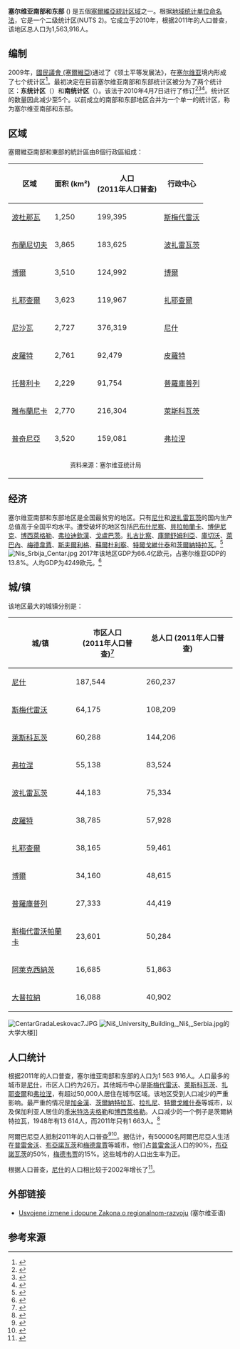 '''塞尔维亚南部和东部''' ({{lang-sr|Јужна и источна Србија|Južna i istočna Srbija}}) 是五個[[塞爾維亞統計区域|塞爾維亞統計区域]]之一。根据[[地域统计单位命名法|地域统计单位命名法]]，它是一个二级统计区(NUTS 2)。它成立于2010年，根据2011年的人口普查，该地区总人口为1,563,916人。
{{Infobox settlement
<!-- See Template:Infobox settlement for additional fields and descriptions -->
| name                    = 塞尔维亚南部和东部<br>{{lang|sr-Cyrl|Јужна и источна Србија}}<br>{{lang|sr-Latn|Južna i istočna Srbija}}
| settlement_type         = [[塞尔维亚|塞尔维亚]] 的 [[塞尔维亚统计区域|统计区域]]
<!-- maps and coordinates ------>
| image_map               = Statistički regioni Republike Srbije.svg
| mapsize                 = 
| map_caption             = {{legend2|#E9DDAF}} 塞尔维亚南部和东部的位置
<!-- location ------------------>
| subdivision_type        = [[世界政区索引|国家]]
| subdivision_name        = {{flag|塞尔维亚}}
| subdivision_type1       = 
| subdivision_name1       = 
<!-- seat, smaller parts ------->
| seat_type               = 最大城市
| seat                    = [[尼什|尼什]]
<!-- government type, leaders -->
| established_title       = 成立时间
| established_date        = 2010年5月
| leader_title            = 
| leader_name             = 
| total_type              = 
| area_footnotes          = <ref name="regions2019">{{cite web |title=Региони у Републици Србији |url=http://publikacije.stat.gov.rs/G2019/pdf/G201926001.pdf |website=stat.gov.rs |publisher=Statistical Office of Serbia |access-date=16 October 2019 |language=sr |format=pdf |date=16 October 2019 |archive-date=2020-10-02 |archive-url=https://web.archive.org/web/20201002232455/http://publikacije.stat.gov.rs/G2019/pdf/G201926001.pdf }}</ref>
| area_rank         = 2级
| area_total_km2          = 26,245
| population_footnotes    = 
| population_total        = {{decrease}} 1,505,732
| population_as_of        = 2018
| population_rank         = 第四名 (excl. [[科索沃|科索沃]])
| population_density_km2  = auto
| demographics_type1      = 民族
| demographics1_footnotes = (2011)
| demographics1_title1    = [[塞尔维亚族|塞尔维亚族]]
| demographics1_info1     = 89.11%
| demographics1_title2    = [[羅姆人|羅姆人（吉普赛人）]]
| demographics1_info2     = 3.66%
| demographics1_title3    = [[弗拉赫人|弗拉赫人（弗拉希人）]]
| demographics1_info3     = 2.1%
| demographics1_title4    = [[保加利亞人|保加利亞人]]
| demographics1_info4     = 0.99%
| demographics1_title5    = 其它
| demographics1_info5     = 4.14%
<!-- blank fields (section 1) -->
| website                 = 
| blank_name_sec1         = [[行政区|行政区]]
| blank_info_sec1         = 9
| blank1_name_sec1        = 聚居点
| blank1_info_sec1        = 1,973
| blank2_name_sec1        = 
| blank2_info_sec1        = 
| blank3_name_sec1        = 
| blank3_info_sec1        = 
}} <!-- Infobox ends -->

==编制==
2009年，[[國民議會_(塞爾維亞)|國民議會 (塞爾維亞)]]通过了《领土平等发展法》，在[[塞尔维亚|塞尔维亚]]境内形成了七个统计区<ref>{{citation |url=http://www.politika.rs/rubrike/Politika/Sedam-regiona-za-ravnomerniji-razvoj.lt.html |title=Sedam regiona za ravnomerniji razvoj |publisher=[[Politika|Politika]] |date=5 June 2009 |language=sr |accessdate=2021-02-06 |archive-date=2015-09-24 |archive-url=https://web.archive.org/web/20150924133756/http://www.politika.rs/rubrike/Politika/Sedam-regiona-za-ravnomerniji-razvoj.lt.html }}</ref>。最初决定在目前塞尔维亚南部和东部统计区被分为了两个统计区：'''东统计区'''（{{lang-sr|Источни регион|Istočni region}}）和'''南统计区'''（{{lang-sr|Јужни регион|Južni region}}）。该法于2010年4月7日进行了修订<ref>{{citation |publisher=[[National_Assembly_of_Serbia|National Assembly of Serbia]] |url=http://www.parlament.gov.rs/content/cir/akta/akta_detalji.asp?Id=1178&t=P# |title=ZAKON o izmenama i dopunama Zakona o regionalnom razvoju }}{{Dead link|date=May 2018 |bot=InternetArchiveBot |fix-attempted=no }}</ref><ref>{{citation |publisher=[[B92|B92]] |url=http://www.b92.net/info/vesti/index.php?yyyy=2010&mm=04&dd=07&nav_id=422746 |title=Uvrede, optužbe, alkotest i regioni |date=7 April 2010 |accessdate=14 October 2013 |language=sr |archive-date=2016-12-01 |archive-url=https://web.archive.org/web/20161201015652/http://www.b92.net/info/vesti/index.php?yyyy=2010&mm=04&dd=07&nav_id=422746 }}</ref><ref name="emportal">{{citation |url=http://www.emportal.rs/vesti/srbija/112462.html |title=. |publisher=emportal |date=4 February 2010 |language=sr |accessdate=2021-02-06 |archive-date=2016-03-05 |archive-url=https://web.archive.org/web/20160305091059/http://emportal.rs/vesti/srbija/112462.html }}</ref>。统计区的数量因此减少至5个。以前成立的南部和东部地区合并为一个单一的统计区，称为塞尔维亚南部和东部。

==区域==
塞爾維亞南部和東部的統計區由8個行政區組成：

{| class="wikitable sortable" style="text-align:right"
|-
! 区域
! 面积 (km²)
! 人口<br>(2011年人口普查)
! 行政中心<br>
|-
| style="text-align:left"| [[波杜那瓦州|波杜那瓦]] || 1,250 || 199,395  || style="text-align:left"| [[斯梅代雷沃|斯梅代雷沃]]
|-
| style="text-align:left"| [[布蘭尼切夫州|布蘭尼切夫]] || 3,865 || 183,625 || style="text-align:left"| [[波扎雷瓦茨|波扎雷瓦茨]]
|-
| style="text-align:left"| [[博爾州|博爾]] || 3,510 || 124,992 || style="text-align:left"| [[博爾_(塞爾維亞)|博爾]]
|-
| style="text-align:left"| [[扎耶查爾州|扎耶查爾]] || 3,623 || 119,967 || style="text-align:left"| [[扎耶查爾|扎耶查爾]]
|-
| style="text-align:left"| [[尼沙瓦州|尼沙瓦]] || 2,727 || 376,319 || style="text-align:left"| [[尼什|尼什]]
|-
| style="text-align:left"| [[皮羅特州|皮羅特]] || 2,761 || 92,479 || style="text-align:left"| [[皮羅特|皮羅特]]
|-
| style="text-align:left"| [[托普利卡州|托普利卡]] || 2,229 || 91,754 || style="text-align:left"| [[普羅庫普列|普羅庫普列]]
|-
| style="text-align:left"| [[雅布蘭尼卡州|雅布蘭尼卡]] || 2,770 || 216,304 || style="text-align:left"| [[萊斯科瓦茨|萊斯科瓦茨]]
|-
| style="text-align:left"| [[普奇尼亞州|普奇尼亞]] || 3,520 || 159,081 || style="text-align:left"| [[弗拉涅|弗拉涅]]
|-
! colspan="5" | <center><small>资料来源：塞尔维亚统计局</small></center>
|}

==经济==
塞尔维亚南部和东部地区是全国最贫穷的地区。只有[[尼什|尼什]]和[[波扎雷瓦茨|波扎雷瓦茨]]的国内生产总值高于全国平均水平。遭受破坏的地区包括[[巴布什尼察|巴布什尼察]]、[[貝拉帕蘭卡|貝拉帕蘭卡]]、[[博伊尼克|博伊尼克]]、[[博西萊格勒|博西萊格勒]]、[[弗拉迪欽漢|弗拉迪欽漢]]、[[戈盧巴茨|戈盧巴茨]]。[[扎古比察|扎古比察]]、[[庫爾舒姆利亞|庫爾舒姆利亞]]、[[庫切沃|庫切沃]]、[[萊巴內|萊巴內]]、[[梅德韋賈|梅德韋賈]]、[[斯夫爾利格|斯夫爾利格]]、[[蘇爾杜利察|蘇爾杜利察]]、[[特爾戈維什泰_(塞爾維亞)|特爾戈維什泰]]和[[茨爾納特拉瓦|茨爾納特拉瓦]]。<ref>{{Cite web|url=http://www.rts.rs/page/stories/sr/story/13/ekonomija/1363178/u-srbiji-23-devastirana-podrucja.html|title=23 devastated areas in Serbia|date=19 July 2013|website=[[Radio_Television_of_Serbia|RTS]]|access-date=2021-02-07|archive-date=2019-11-07|archive-url=https://web.archive.org/web/20191107203955/http://www.rts.rs/page/stories/sr/story/13/ekonomija/1363178/u-srbiji-23-devastirana-podrucja.html}}</ref>
[[File:Nis_Srbija_Centar.jpg|thumb]]
2017年该地区GDP为66.4亿欧元，占塞尔维亚GDP的13.8%。人均GDP为4249欧元。<ref>{{Cite web|url=https://publikacije.stat.gov.rs/G2018/Pdf/G201810103.pdf|title=Regional GDP|date=2016|access-date=2021-02-07|archive-date=2019-11-07|archive-url=https://web.archive.org/web/20191107203958/https://publikacije.stat.gov.rs/G2018/Pdf/G201810103.pdf}}</ref>

==城/镇==
该地区最大的城镇分别是：
{| class="wikitable sortable" style="text-align:right"
|-
! 城/镇
! 市区人口
<br>(2011年人口普查)<ref>{{Cite web |url=http://www.citypopulation.de/Serbia-Cities.html |title=存档副本 |access-date=2021-02-07 |archive-date=2012-01-07 |archive-url=https://web.archive.org/web/20120107051041/http://www.citypopulation.de/Serbia-Cities.html }}</ref>
! 总人口
(2011年人口普查)
|-
| style="text-align:left"| [[尼什|尼什]] || 187,544
|260,237
|-
| style="text-align:left"| [[斯梅代雷沃|斯梅代雷沃]] || 64,175
|108,209
|-
| style="text-align:left"| [[萊斯科瓦茨|萊斯科瓦茨]] || 60,288
|144,206
|-
| style="text-align:left"| [[弗拉涅|弗拉涅]] || 55,138
|83,524
|-
| style="text-align:left"| [[波扎雷瓦茨|波扎雷瓦茨]] || 44,183
|75,334
|-
| style="text-align:left"| [[皮羅特|皮羅特]] || 38,785
|57,928
|-
| style="text-align:left"| [[扎耶查爾|扎耶查爾]] || 38,165
|59,461
|-
| style="text-align:left"| [[博爾_(塞爾維亞)|博爾]] || 34,160
|48,615
|-
| style="text-align:left"| [[普羅庫普列|普羅庫普列]] || 27,333
|44,419
|-
| style="text-align:left"| [[斯梅代雷沃帕蘭卡|斯梅代雷沃帕蘭卡]] || 23,601
|50,284
|-
| style="text-align:left"| [[阿萊克西納茨|阿萊克西納茨]] || 16,685
|51,863
|-
| style="text-align:left"| [[大普拉納|大普拉納]] || 16,088
|40,902
|}
[[File:CentarGradaLeskovac7.JPG|thumb]]
[[File:Niš_University_Building,_Niš,_Serbia.jpg|thumb]]的大学大楼]]

== 人口统计 ==
根据2011年的人口普查，塞尔维亚南部和东部的人口为1 563 916人。人口最多的城市是[[尼什|尼什]]，市区人口约为26万。其他城市中心是[[斯梅代雷沃|斯梅代雷沃]]、[[萊斯科瓦茨|萊斯科瓦茨]]、[[扎耶查爾|扎耶查爾]]和[[弗拉涅|弗拉涅]]，有超过50,000人居住在城市区域。该地区受到人口减少的严重影响。最严重的情况是[[加金漢|加金漢]]、[[茨爾納特拉瓦|茨爾納特拉瓦]]、[[拉扎尼|拉扎尼]]、[[特爾戈維什泰_(塞爾維亞)|特爾戈維什泰]]等城市，以及保加利亚人居住的[[季米特洛夫格勒_(塞爾維亞)|季米特洛夫格勒]]和[[博西萊格勒|博西萊格勒]]。人口减少的一个例子是茨爾納特拉瓦，1948年有13 614人，而2011年只有1 663人。<ref>{{Cite web|url=https://www.juznevesti.com/Drushtvo/SANU-Jug-Srbije-sve-prazniji-potrebne-sistemske-promene.sr.html|title=SANU: Jug Srbije sve prazniji, potrebne sistemske promene|date=25 March 2019|website=Južne vesti|access-date=2021-02-07|archive-date=2020-10-27|archive-url=https://web.archive.org/web/20201027190708/https://www.juznevesti.com/Drushtvo/SANU-Jug-Srbije-sve-prazniji-potrebne-sistemske-promene.sr.html}}</ref>

阿爾巴尼亞人抵制2011年的人口普查<ref>{{Cite web|title=Rightists and Greeks Denounce Albania Census|url=https://balkaninsight.com/2011/10/05/albania-population-census-stirs-calls-for-boycott/|accessdate=2021-02-07|date=2011-10-05|work=Balkan Insight|language=en-US|archive-date=2021-02-14|archive-url=https://web.archive.org/web/20210214092415/https://balkaninsight.com/2011/10/05/albania-population-census-stirs-calls-for-boycott/}}</ref><ref>{{Cite web|title=Ethnic Albanians and Bosniaks to Boycott Serbian Census|url=https://balkaninsight.com/2011/09/30/ethnic-albanians-and-bosniaks-to-boycott-census-over-language/|accessdate=2021-02-07|date=2011-09-30|work=Balkan Insight|language=en-US|archive-date=2022-01-19|archive-url=https://web.archive.org/web/20220119163402/https://balkaninsight.com/2011/09/30/ethnic-albanians-and-bosniaks-to-boycott-census-over-language/}}</ref>。据估计，有50000名阿爾巴尼亞人生活在[[普雷舍沃|普雷舍沃]]、[[布亞諾瓦茨|布亞諾瓦茨]]和[[梅德韋賈|梅德韋賈]]等城市。他们占[[普雷舍沃|普雷舍沃]]人口的90%，[[布亞諾瓦茨|布亞諾瓦茨]]的50%，[[梅德韦贾|梅德韦贾]]的15%。这些城市的人口出生率为正。

根据人口普查，[[尼什|尼什]]的人口相比较于2002年增长了<ref>{{Cite web|title=City of Niš|url=https://energy-cities.eu/members/city-of-nis/|accessdate=2021-02-07|work=Energy Cities|language=en|archive-date=2021-01-02|archive-url=https://web.archive.org/web/20210102122948/https://energy-cities.eu/members/city-of-nis/}}</ref>。

==外部链接==
{{commons category|Southern and Eastern Serbia}}
* [http://www.vesti.rs/Vesti/Usvojene-izmene-i-dopune-Zakona-o-regionalnom-razvoju.html Usvojene izmene i dopune Zakona o regionalnom-razvoju] {{Wayback|url=http://www.vesti.rs/Vesti/Usvojene-izmene-i-dopune-Zakona-o-regionalnom-razvoju.html |date=20140109205249 }} (塞尔维亚语)

==参考来源==